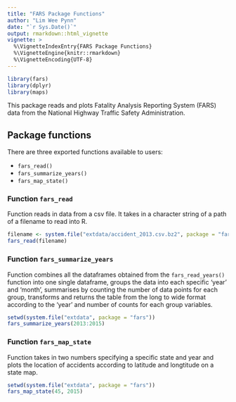 ```yaml
---
title: "FARS Package Functions"
author: "Lim Wee Pynn"
date: "`r Sys.Date()`"
output: rmarkdown::html_vignette
vignette: >
  %\VignetteIndexEntry{FARS Package Functions}
  %\VignetteEngine{knitr::rmarkdown}
  %\VignetteEncoding{UTF-8}
---
```


```r
library(fars)
library(dplyr)
library(maps)
```

This package reads and plots Fatality Analysis Reporting System (FARS) data from the National Highway Traffic Safety Administration.

## Package functions

There are three exported functions available to users:

- `fars_read()`
- `fars_summarize_years()`
- `fars_map_state()`

### Function ```fars_read```

Function reads in data from a csv file. It takes in a character string of a path of a filename to read into R.

```r
filename <- system.file("extdata/accident_2013.csv.bz2", package = "fars")
fars_read(filename)
```

### Function ```fars_summarize_years```

Function combines all the dataframes obtained from the `fars_read_years()` function into one single dataframe, groups the data into each specific 'year' and 'month', summarises by counting the number of data points for each group, transforms and returns the table from the long to wide format according to the 'year' and number of counts for each group variables.

```r
setwd(system.file("extdata", package = "fars"))
fars_summarize_years(2013:2015)
```

### Function ```fars_map_state```

Function takes in two numbers specifying a specific state and year and plots the location of accidents according to latitude and longtitude on a state map.

```r
setwd(system.file("extdata", package = "fars"))
fars_map_state(45, 2015)
```

